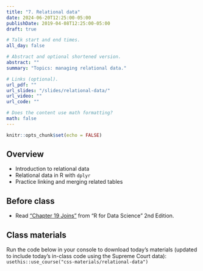 ```yaml
---
title: "7. Relational data"
date: 2024-06-20T12:25:00-05:00
publishDate: 2019-04-08T12:25:00-05:00
draft: true

# Talk start and end times.
all_day: false

# Abstract and optional shortened version.
abstract: ""
summary: "Topics: managing relational data."

# Links (optional).
url_pdf: ""
url_slides: "/slides/relational-data/"
url_video: ""
url_code: ""

# Does the content use math formatting?
math: false
---
```


```r
knitr::opts_chunk$set(echo = FALSE)
```

## Overview

* Introduction to relational data
* Relational data in R with `dplyr`
* Practice linking and merging related tables


## Before class

* Read ["Chapter 19 Joins"](https://r4ds.hadley.nz/joins) from "R for Data Science" 2nd Edition. 

<!--
Add one topic more here, maybe databases which is a chapter of 2nd edition of book and there is dplyr extension of it https://r4ds.hadley.nz/databases
For me see also 1ed for intro https://r4ds.had.co.nz/relational-data.html
-->

## Class materials

Run the code below in your console to download today’s materials (updated to include today's in-class code using the Supreme Court data): `usethis::use_course("css-materials/relational-data")`